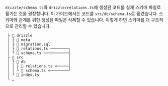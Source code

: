 `drizzle/schema.ts`와 `drizzle/relations.ts`에 생성된 코드를 실제 스키마 파일로 옮기는 것을 권장합니다. 이 가이드에서는 코드를 `src/db/schema.ts`로 옮겼습니다. 스키마와 관계를 위한 생성된 파일은 삭제할 수 있습니다. 이렇게 하면 스키마를 더 구조적으로 관리할 수 있습니다.

```plaintext {4-5}
 ├ 📂 drizzle
 │ ├ 📂 meta
 │ ├ 📜 migration.sql
 │ ├ 📜 relations.ts ────────┐
 │ └ 📜 schema.ts ───────────┤
 ├ 📂 src                    │ 
 │ ├ 📂 db                   │
 │ │ ├ 📜 relations.ts <─────┤
 │ │ └ 📜 schema.ts <────────┘
 │ └ 📜 index.ts         
 └ …
```


